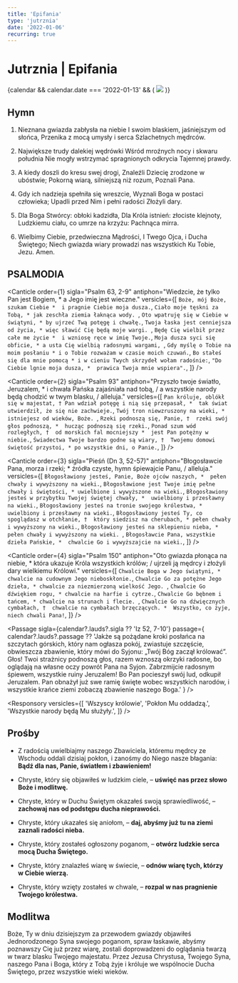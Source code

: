 ```yaml
---
title: 'Epifania'
type: 'jutrznia'
date: '2022-01-06'
recurring: true
---
```


# Jutrznia | Epifania

<div>
  {calendar && calendar.date === '2022-01-13' && (
    <img src="/banners/epiphany.jpg" style={{ marginBottom: 24 }} />
  )}
</div>

<OpeningVersicle />

## Hymn

1. Nieznana gwiazda zabłysła na niebie
   I swoim blaskiem, jaśniejszym od słońca,
   Przenika z mocą umysły i serca
   Szlachetnych mędrców.

2. Największe trudy dalekiej wędrówki
   Wśród mroźnych nocy i skwaru południa
   Nie mogły wstrzymać spragnionych odkrycia
   Tajemnej prawdy.

3. A kiedy doszli do kresu swej drogi,
   Znaleźli Dziecię zrodzone w ubóstwie;
   Pokorną wiarą, silniejszą niż rozum,
   Poznali Pana.

4. Gdy ich nadzieja spełniła się wreszcie,
   Wyznali Boga w postaci człowieka;
   Upadli przed Nim i pełni radości
   Złożyli dary.

5. Dla Boga Stwórcy: obłoki kadzidła,
   Dla Króla istnień: złociste klejnoty,
   Ludzkiemu ciału, co umrze na krzyżu:
   Pachnąca mirra.

6. Wielbimy Ciebie, przedwieczna Mądrości,
   I Twego Ojca, i Ducha Świętego;
   Niech gwiazda wiary prowadzi nas wszystkich
   Ku Tobie, Jezu. Amen.

## PSALMODIA

<Canticle
  order={1}
  sigla="Psalm 63, 2-9"
  antiphon="Wiedzcie, że tylko Pan jest Bogiem, * a Jego imię jest wieczne."
  versicles={[
    `Boże, mój Boże, szukam Ciebie * 
i pragnie Ciebie moja dusza.`,
    `Ciało moje tęskni za Tobą, *
jak zeschła ziemia łaknąca wody. `,
    `Oto wpatruję się w Ciebie w świątyni, *
by ujrzeć Twą potęgę i chwałę.`,
    `Twoja łaska jest cenniejsza od życia, *
więc sławić Cię będą moje wargi. `,
    `Będę Cię wielbił przez całe me życie * 
i wzniosę ręce w imię Twoje.`,
    `Moja dusza syci się obficie, *
a usta Cię wielbią radosnymi wargami, `,
    `Gdy myślę o Tobie na moim posłaniu *
i o Tobie rozważam w czasie moich czuwań.`,
    `Bo stałeś się dla mnie pomocą *
i w cieniu Twych skrzydeł wołam radośnie:`,
    `"Do Ciebie lgnie moja dusza, * 
prawica Twoja mnie wspiera".`,
  ]}
/>

<Canticle
  order={2}
  sigla="Psalm 93"
  antiphon="Przyszło twoje światło, Jeruzalem, * i chwała Pańska zajaśniała nad tobą, / a wszystkie narody będą chodzić w twym blasku, / alleluja."
  versicles={[
    `Pan króluje, oblókł się w majestat, †
Pan wdział potęgę i nią się przepasał, * 
tak świat utwierdził, że się nie zachwieje.`,
    `Twój tron niewzruszony na wieki, *
istniejesz od wieków, Boże. `,
    `Rzeki podnoszą się, Panie, † 
rzeki swój głos podnoszą, * 
hucząc podnoszą się rzeki.`,
    `Ponad szum wód rozległych, † 
od morskich fal mocniejszy * 
jest Pan potężny w niebie.`,
    `Świadectwa Twoje bardzo godne są wiary, † 
Twojemu domowi świętość przystoi, *
po wszystkie dni, o Panie.`,
  ]}
/>

<Canticle
  order={3}
  sigla="Pieśń (Dn 3, 52-57)"
  antiphon="Błogosławcie Pana, morza i rzeki; * źródła czyste, hymn śpiewajcie Panu, / alleluja."
  versicles={[
    `Błogosławiony jesteś, Panie, Boże ojców naszych, * 
pełen chwały i wywyższony na wieki.`,
    `Błogosławione jest Twoje imię pełne chwały i świętości, *
uwielbione i wywyższone na wieki.`,
    `Błogosławiony jesteś w przybytku Twojej świętej chwały, * 
uwielbiony i przesławny na wieki.`,
    `Błogosławiony jesteś na tronie swojego królestwa, *
uwielbiony i przesławny na wieki.`,
    `Błogosławiony jesteś Ty, co spoglądasz w otchłanie, † 
który siedzisz na cherubach, *
pełen chwały i wywyższony na wieki.`,
    `Błogosławiony jesteś na sklepieniu nieba, *
pełen chwały i wywyższony na wieki. `,
    `Błogosławcie Pana, wszystkie dzieła Pańskie, * 
chwalcie Go i wywyższajcie na wieki.`,
  ]}
/>

<Canticle
  order={4}
  sigla="Psalm 150"
  antiphon="Oto gwiazda płonąca na niebie, * która ukazuje Króla wszystkich królów; / ujrzeli ją mędrcy i złożyli dary wielkiemu Królowi."
  versicles={[
    `Chwalcie Boga w Jego świątyni, * 
chwalcie na cudownym Jego nieboskłonie.`,
    `Chwalcie Go za potężne Jego dzieła, *
chwalcie za niezmierzoną wielkość Jego. `,
    `Chwalcie Go dźwiękiem rogu, *
chwalcie na harfie i cytrze.`,
    `Chwalcie Go bębnem i tańcem, *
chwalcie na strunach i flecie. `,
    `Chwalcie Go na dźwięcznych cymbałach, † 
chwalcie na cymbałach brzęczących. * 
Wszystko, co żyje, niech chwali Pana!`,
  ]}
/>

<Passage
  sigla={calendar?.lauds?.sigla ?? 'Iz 52, 7-10'}
  passage={
    calendar?.lauds?.passage ??
    'Jakże są pożądane kroki posłańca na szczytach górskich, który nam ogłasza pokój, zwiastuje szczęście, obwieszcza zbawienie, który mówi do Syjonu: „Twój Bóg zaczął królować”. Głos! Twoi strażnicy podnoszą głos, razem wznoszą okrzyki radosne, bo oglądają na własne oczy powrót Pana na Syjon. Zabrzmijcie radosnym śpiewem, wszystkie ruiny Jeruzalem! Bo Pan pocieszył swój lud, odkupił Jeruzalem. Pan obnażył już swe ramię święte wobec wszystkich narodów, i wszystkie krańce ziemi zobaczą zbawienie naszego Boga.'
  }
/>

<Responsory
  versicles={[
    'Wszyscy królowie',
    'Pokłon Mu oddadzą.',
    'Wszystkie narody będą Mu służyły.',
  ]}
/>

<Benedictus antiphon="Dzisiaj Kościół złączył się z Chrystusem, swoim Oblubieńcem, * który go z grzechów obmywa w Jordanie; / biegną mędrcy z darami na królewskie gody, / a woda przemieniona w wino cieszy biesiadników, / alleluja." />

## Prośby

- Z radością uwielbiajmy naszego Zbawiciela, któremu mędrcy ze Wschodu oddali dzisiaj pokłon, i zanośmy do Niego nasze błagania: **Bądź dla nas, Panie, światłem i zbawieniem!**

- Chryste, który się objawiłeś w ludzkim ciele, – **uświęć nas przez słowo Boże i modlitwę.**

- Chryste, który w Duchu Świętym okazałeś swoją sprawiedliwość, – **zachowaj nas od podstępu ducha nieprawości.**
- Chryste, który ukazałeś się aniołom, – **daj, abyśmy już tu na ziemi zaznali radości nieba.**

- Chryste, który zostałeś ogłoszony poganom, – **otwórz ludzkie serca mocą Ducha Świętego.**

- Chryste, który znalazłeś wiarę w świecie, – **odnów wiarę tych, którzy w Ciebie wierzą.**

- Chryste, który wzięty zostałeś w chwale, – **rozpal w nas pragnienie Twojego królestwa.**

<CustomIntercessions type="lauds" />

<KyrieEleison />

<LordsPrayer />

## Modlitwa

Boże, Ty w dniu dzisiejszym za przewodem gwiazdy objawiłeś Jednorodzonego Syna swojego poganom, spraw łaskawie, abyśmy poznawszy Cię już przez wiarę, zostali doprowadzeni do oglądania twarzą w twarz blasku Twojego majestatu. Przez Jezusa Chrystusa, Twojego Syna, naszego Pana i Boga, który z Tobą żyje i króluje we wspólnocie Ducha Świętego, przez wszystkie wieki wieków.

<Amen />

<BlessingAndConcludingVersicle />

